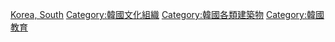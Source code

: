 [[Category:亞洲各國圖書館|Korea, South]]
[[Category:韓國文化組織|Category:韓國文化組織]]
[[Category:韓國各類建築物|Category:韓國各類建築物]]
[[Category:韓國教育|Category:韓國教育]]